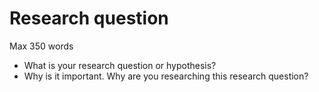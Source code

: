 # Research question

Max 350 words

- What is your research question or hypothesis?
- Why is it important. Why are you researching this research question?
